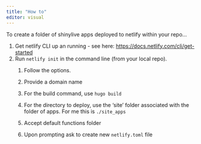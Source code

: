 ```yaml
---
title: "How to"
editor: visual
---
```


To create a folder of shinylive apps deployed to netlify within your repo...

1.  Get netlify CLI up an running - see here: [https://docs.netlify.com/cli/get-started](https://docs.netlify.com/cli/get-started/)
2.  Run `netlify init` in the command line (from your local repo).
    1.  Follow the options.

    2.  Provide a domain name

    3.  For the build command, use `hugo build`

    4.  For the directory to deploy, use the 'site' folder associated with the folder of apps. For me this is `./site_apps`

    5.  Accept default functions folder

    6.  Upon prompting ask to create new `netlify.toml` file
